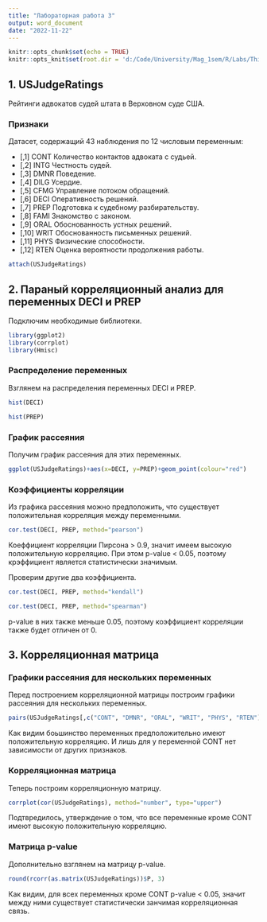```yaml
---
title: "Лабораторная работа 3"
output: word_document
date: "2022-11-22"
---
```


```r
knitr::opts_chunk$set(echo = TRUE)
knitr::opts_knit$set(root.dir = 'd:/Code/University/Mag_1sem/R/Labs/Third_lab/')
```

## 1. USJudgeRatings

Рейтинги адвокатов судей штата в Верховном суде США.

### Признаки

Датасет, содержащий 43 наблюдения по 12 числовым переменным:

-   [,1] CONT Количество контактов адвоката с судьей.
-   [,2] INTG Честность судей.
-   [,3] DMNR Поведение.
-   [,4] DILG Усердие.
-   [,5] CFMG Управление потоком обращений.
-   [,6] DECI Оперативность решений.
-   [,7] PREP Подготовка к судебному разбирательству.
-   [,8] FAMI Знакомство с законом.
-   [,9] ORAL Обоснованность устных решений.
-   [,10] WRIT Обоснованность письменных решений.
-   [,11] PHYS Физические способности.
-   [,12] RTEN Оценка вероятности продолжения работы.

```r
attach(USJudgeRatings)
```

## 2. Параный корреляционный анализ для переменных DECI и PREP
Подключим необходимые библиотеки.
```r
library(ggplot2)
library(corrplot)
library(Hmisc)
```

### Распределение переменных

Взглянем на распределения переменных DECI и PREP.
```r
hist(DECI)
```

```r
hist(PREP)
```

### График рассеяния

Получим график рассеяния для этих переменных.
```r
ggplot(USJudgeRatings)+aes(x=DECI, y=PREP)+geom_point(colour="red")
```

### Коэффициенты корреляции

Из графика рассеяния можно предположить, что существует положительная корреляция между переменными.
```r
cor.test(DECI, PREP, method="pearson")
```

Коеффициент корреляции Пирсона \> 0.9, значит имеем высокую положительную корреляцию. При этом p-value \< 0.05, поэтому крэффициент является статистически значимым.

Проверим другие два коэффициента.

```r
cor.test(DECI, PREP, method="kendall")
```

```r
cor.test(DECI, PREP, method="spearman")
```

p-value в них также меньше 0.05, поэтому коэффициент корреляции также будет отличен от 0.

## 3. Корреляционная матрица

### Графики рассеяния для нескольких переменных

Перед построением корреляционной матрицы построим графики рассеяния для нескольких переменных.
```r
pairs(USJudgeRatings[,c("CONT", "DMNR", "ORAL", "WRIT", "PHYS", "RTEN")])
```

Как видим боьшинство переменных предположительно имеют положительную корреляцию. И лишь для у переменной CONT нет зависимости от других признаков.

### Корреляционная матрица
Теперь построим корреляционную матрицу.
```r
corrplot(cor(USJudgeRatings), method="number", type="upper")
```

Подтвредилось, утверждение о том, что все переменные кроме CONT имеют высокую положительную корреляцию.

### Матрица p-value

Дополнительно взглянем на матрицу p-value.
```r
round(rcorr(as.matrix(USJudgeRatings))$P, 3)
```

Как видим, для всех переменных кроме CONT p-value \< 0.05, значит между ними существует статистически занчимая корреляционная связь.
